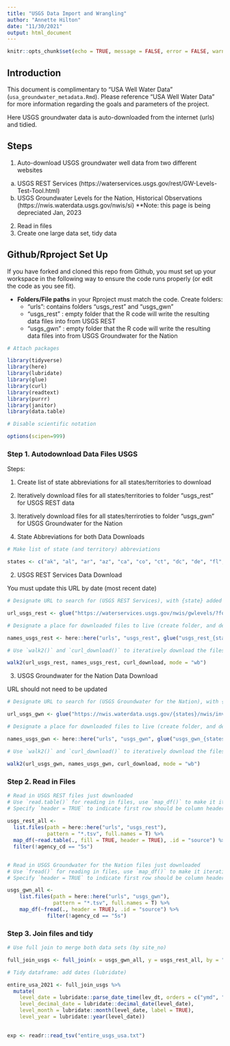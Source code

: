 ```yaml
---
title: "USGS Data Import and Wrangling"
author: "Annette Hilton"
date: "11/30/2021"
output: html_document
---
```


```r
knitr::opts_chunk$set(echo = TRUE, message = FALSE, error = FALSE, warning = FALSE)
```

## Introduction

This document is complimentary to "USA Well Water Data" (`usa_groundwater_metadata.Rmd`). Please reference "USA Well Water Data" for more information regarding the goals and parameters of the project.

Here USGS groundwater data is auto-downloaded from the internet (urls) and tidied.  

## Steps

1. Auto-download USGS groundwater well data from two different websites 
  a. USGS REST Services (https://waterservices.usgs.gov/rest/GW-Levels-Test-Tool.html)
  b. USGS Groundwater Levels for the Nation, Historical Observations (https://nwis.waterdata.usgs.gov/nwis/si) 
    **Note: this page is being depreciated Jan, 2023 
    
2. Read in files 
3. Create one large data set, tidy data
  
  
## Github/Rproject Set Up 

If you have forked and cloned this repo from Github, you must set up your workspace in the following way to ensure the code runs properly (or edit the code as you see fit). 

- **Folders/File paths** in your Rproject must match the code. Create folders: 
  - "urls": contains folders "usgs_rest" and "usgs_gwn" 
  - "usgs_rest" : empty folder that the R code will write the resulting data files into from USGS REST 
  - "usgs_gwn" : empty folder that the R code will write the resulting data files into from USGS Groundwater for the Nation 


```r
# Attach packages

library(tidyverse)
library(here)
library(lubridate)
library(glue)
library(curl)
library(readtext)
library(purrr)
library(janitor)
library(data.table)

# Disable scientific notation 

options(scipen=999)

```


### Step 1. Autodownload Data Files USGS 

Steps: 

1. Create list of state abbreviations for all states/territories to download 
2. Iteratively download files for all states/territories to folder "usgs_rest" for USGS REST data 
3. Iteratively download files for all states/terriroties to folder "usgs_gwn" for USGS Groundwater for the Nation 


1. State Abbreviations for both Data Downloads 

```r
# Make list of state (and territory) abbreviations 

states <- c("ak", "al", "ar", "az", "ca", "co", "ct", "dc", "de", "fl", "ga", "gu", "hi", "ia", "id", "il", "in", "ks", "ky", "la", "ma", "md", "me", "mi", "mn", "mo", "ms", "mt", "nc", "nd", "ne", "nh", "nj", "nm", "nv", "ny", "oh", "ok", "or", "pa", "pr", "ri", "sc", "sd", "tn", "tx", "ut", "va", "vi", "vt", "wa", "wi", "wv",  "wy")

```
  
2. USGS REST Services Data Download 

You must update this URL by date (most recent date)

```r
# Designate URL to search for (USGS REST Services), with {state} added to iterate through state abbreviations/different URLS 

url_usgs_rest <- glue("https://waterservices.usgs.gov/nwis/gwlevels/?format=rdb&stateCd={states}&startDT=1800-01-01&endDT=2021-12-01&siteType=GW&siteStatus=all")

# Designate a place for downloaded files to live (create folder, and designate name for files once downloaded)

names_usgs_rest <- here::here("urls", "usgs_rest", glue("usgs_rest_{states}.tsv"))

# Use `walk2()` and `curl_download()` to iteratively download the files indicated 

walk2(url_usgs_rest, names_usgs_rest, curl_download, mode = "wb")

```
 
3. USGS Groundwater for the Nation Data Download 

URL should not need to be updated 

```r
# Designate URL to search for (USGS Groundwater for the Nation), with {state} added to iterate through state abbreviations/different URLS 

url_usgs_gwn <- glue("https://nwis.waterdata.usgs.gov/{states}/nwis/inventory?site_tp_cd=GW&group_key=NONE&format=sitefile_output&sitefile_output_format=rdb&column_name=agency_cd&column_name=site_no&column_name=station_nm&column_name=dec_lat_va&column_name=dec_long_va&column_name=state_cd&column_name=alt_va&column_name=well_depth_va&column_name=hole_depth_va&list_of_search_criteria=site_tp_cd")

# Designate a place for downloaded files to live (create folder, and designate name for files once downloaded)

names_usgs_gwn <- here::here("urls", "usgs_gwn", glue("usgs_gwn_{states}.tsv"))

# Use `walk2()` and `curl_download()` to iteratively download the files indicated 

walk2(url_usgs_gwn, names_usgs_gwn, curl_download, mode = "wb")
```

### Step 2. Read in Files 

```r
# Read in USGS REST files just downloaded
# Use `read.table()` for reading in files, use `map_df()` to make it iterative 
# Specify `header = TRUE` to indicate first row should be column headers 
  
usgs_rest_all <- 
  list.files(path = here::here("urls", "usgs_rest"), 
             pattern = "*.tsv", full.names = T) %>% 
  map_df(~read.table(., fill = TRUE, header = TRUE), .id = "source") %>% 
  filter(!agency_cd == "5s")


# Read in USGS Groundwater for the Nation files just downloaded
# Use `fread()` for reading in files, use `map_df()` to make it iterative
# Specify `header = TRUE` to indicate first row should be column headers

usgs_gwn_all <-
    list.files(path = here::here("urls", "usgs_gwn"),
               pattern = "*.tsv", full.names = T) %>% 
    map_df(~fread(., header = TRUE), .id = "source") %>% 
             filter(!agency_cd == "5s")

```

### Step 3. Join files and tidy 

```r
# Use full join to merge both data sets (by site_no) 

full_join_usgs <- full_join(x = usgs_gwn_all, y = usgs_rest_all, by = "site_no") 

# Tidy dataframe: add dates (lubridate) 

entire_usa_2021 <- full_join_usgs %>% 
  mutate(
    level_date = lubridate::parse_date_time(lev_dt, orders = c("ymd", "Y!", "Ym"), train = FALSE), 
    level_decimal_date = lubridate::decimal_date(level_date),
    level_month = lubridate::month(level_date, label = TRUE),
    level_year = lubridate::year(level_date))
  
```

```r
exp <- readr::read_tsv("entire_usgs_usa.txt")
```

